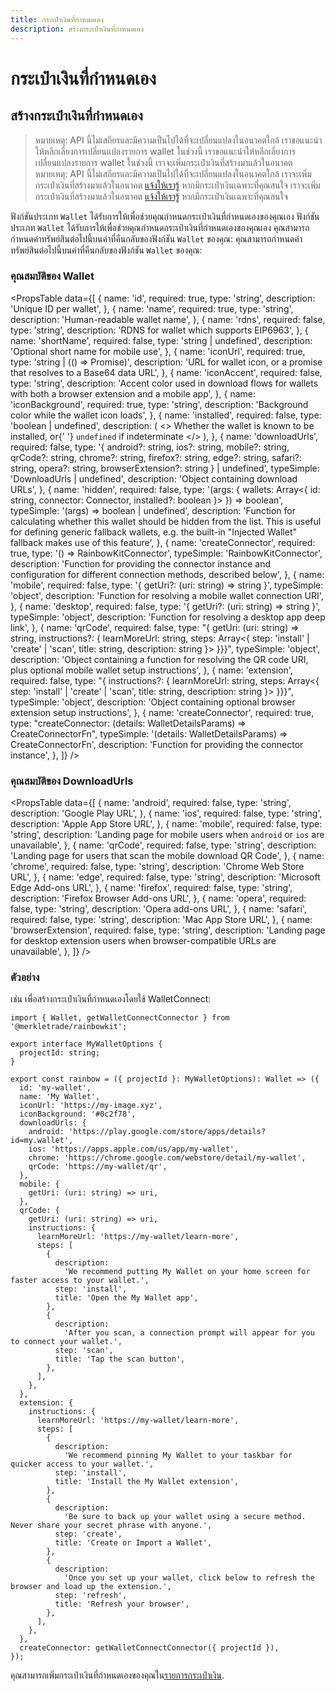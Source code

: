 ```yaml
---
title: กระเป๋าเงินที่กำหนดเอง
description: สร้างกระเป๋าเงินที่กำหนดเอง
---
```


# กระเป๋าเงินที่กำหนดเอง

## สร้างกระเป๋าเงินที่กำหนดเอง

> หมายเหตุ: API นี้ไม่เสถียรและมีความเป็นไปได้ที่จะเปลี่ยนแปลงในอนาคตใกล้ เราขอแนะนำให้หลีกเลี่ยงการเปลี่ยนแปลงรายการ wallet ในช่วงนี้ เราขอแนะนำให้หลีกเลี่ยงการเปลี่ยนแปลงรายการ wallet ในช่วงนี้ เราจะเพิ่มกระเป๋าเงินที่สร้างมาแล้วในอนาคต หมายเหตุ: API นี้ไม่เสถียรและมีความเป็นไปได้ที่จะเปลี่ยนแปลงในอนาคตใกล้ เราจะเพิ่มกระเป๋าเงินที่สร้างมาแล้วในอนาคต [แจ้งให้เรารู้](https://github.com/merkletrade/rainbowkit/issues) หากมีกระเป๋าเงินเฉพาะที่คุณสนใจ เราจะเพิ่มกระเป๋าเงินที่สร้างมาแล้วในอนาคต [แจ้งให้เรารู้](https://github.com/merkletrade/rainbowkit/issues) หากมีกระเป๋าเงินเฉพาะที่คุณสนใจ

ฟังก์ชันประเภท `Wallet` ได้รับการให้เพื่อช่วยคุณกำหนดกระเป๋าเงินที่กำหนดเองของคุณเอง ฟังก์ชันประเภท `Wallet` ได้รับการให้เพื่อช่วยคุณกำหนดกระเป๋าเงินที่กำหนดเองของคุณเอง คุณสามารถกำหนดค่าทรัพย์สินต่อไปนี้บนค่าที่คืนกลับของฟังก์ชัน `Wallet` ของคุณ: คุณสามารถกำหนดค่าทรัพย์สินต่อไปนี้บนค่าที่คืนกลับของฟังก์ชัน `Wallet` ของคุณ:

### คุณสมบัติของ Wallet

<PropsTable
  data={[
    {
      name: 'id',
      required: true,
      type: 'string',
      description: 'Unique ID per wallet',
    },
    {
      name: 'name',
      required: true,
      type: 'string',
      description: 'Human-readable wallet name',
    },
    {
      name: 'rdns',
      required: false,
      type: 'string',
      description: 'RDNS for wallet which supports EIP6963',
    },
    {
      name: 'shortName',
      required: false,
      type: 'string | undefined',
      description: 'Optional short name for mobile use',
    },
    {
      name: 'iconUrl',
      required: true,
      type: 'string | (() => Promise<string>)',
      description:
        'URL for wallet icon, or a promise that resolves to a Base64 data URL',
    },
    {
      name: 'iconAccent',
      required: false,
      type: 'string',
      description:
        'Accent color used in download flows for wallets with both a browser extension and a mobile app',
    },
    {
      name: 'iconBackground',
      required: true,
      type: 'string',
      description: 'Background color while the wallet icon loads',
    },
    {
      name: 'installed',
      required: false,
      type: 'boolean | undefined',
      description: (
        <>
          Whether the wallet is known to be installed, or{' '}
          <code>undefined</code> if indeterminate
        </>
      ),
    },
    {
      name: 'downloadUrls',
      required: false,
      type: '{ android?: string, ios?: string, mobile?: string, qrCode?: string, chrome?: string, firefox?: string, edge?: string, safari?: string, opera?: string, browserExtension?: string } | undefined',
      typeSimple: 'DownloadUrls | undefined',
      description: 'Object containing download URLs',
    },
    {
      name: 'hidden',
      required: false,
      type: '(args: { wallets: Array<{ id: string, connector: Connector, installed?: boolean }> }) => boolean',
      typeSimple: '(args) => boolean | undefined',
      description:
        'Function for calculating whether this wallet should be hidden from the list. This is useful for defining generic fallback wallets, e.g. the built-in "Injected Wallet" fallback makes use of this feature',
    },
    {
      name: 'createConnector',
      required: true,
      type: '() => RainbowKitConnector',
      typeSimple: 'RainbowKitConnector',
      description:
        'Function for providing the connector instance and configuration for different connection methods, described below',
    },
    {
      name: 'mobile',
      required: false,
      type: '{ getUri?: (uri: string) => string }',
      typeSimple: 'object',
      description:
        'Function for resolving a mobile wallet connection URI',
    },
    {
      name: 'desktop',
      required: false,
      type: '{ getUri?: (uri: string) => string }',
      typeSimple: 'object',
      description: 'Function for resolving a desktop app deep link',
    },
    {
      name: 'qrCode',
      required: false,
      type: "{ getUri: (uri: string) => string, instructions?: { learnMoreUrl: string, steps: Array<{ step: 'install' | 'create' | 'scan', title: string, description: string }> }}}",
      typeSimple: 'object',
      description:
        'Object containing a function for resolving the QR code URI, plus optional mobile wallet setup instructions',
    },
    {
      name: 'extension',
      required: false,
      type: "{ instructions?: { learnMoreUrl: string, steps: Array<{ step: 'install' | 'create' | 'scan', title: string, description: string }> }}}",
      typeSimple: 'object',
      description:
        'Object containing optional browser extension setup instructions',
    },
    {
      name: 'createConnector',
      required: true,
      type: "createConnector: (details: WalletDetailsParams) => CreateConnectorFn",
      typeSimple: '(details: WalletDetailsParams) => CreateConnectorFn',
      description: 'Function for providing the connector instance',
    },
  ]}
/>

### คุณสมบัติของ DownloadUrls

<PropsTable
  data={[
    {
      name: 'android',
      required: false,
      type: 'string',
      description: 'Google Play URL',
    },
    {
      name: 'ios',
      required: false,
      type: 'string',
      description: 'Apple App Store URL',
    },
    {
      name: 'mobile',
      required: false,
      type: 'string',
      description:
        'Landing page for mobile users when `android` or `ios` are unavailable',
    },
    {
      name: 'qrCode',
      required: false,
      type: 'string',
      description:
        'Landing page for users that scan the mobile download QR Code',
    },
    {
      name: 'chrome',
      required: false,
      type: 'string',
      description: 'Chrome Web Store URL',
    },
    {
      name: 'edge',
      required: false,
      type: 'string',
      description: 'Microsoft Edge Add-ons URL',
    },
    {
      name: 'firefox',
      required: false,
      type: 'string',
      description: 'Firefox Browser Add-ons URL',
    },
    {
      name: 'opera',
      required: false,
      type: 'string',
      description: 'Opera add-ons URL',
    },
    {
      name: 'safari',
      required: false,
      type: 'string',
      description: 'Mac App Store URL',
    },
    {
      name: 'browserExtension',
      required: false,
      type: 'string',
      description:
        'Landing page for desktop extension users when browser-compatible URLs are unavailable',
    },
  ]}
/>

### ตัวอย่าง

เช่น เพื่อสร้างกระเป๋าเงินที่กำหนดเองโดยใช้ WalletConnect:

```tsx
import { Wallet, getWalletConnectConnector } from '@merkletrade/rainbowkit';

export interface MyWalletOptions {
  projectId: string;
}

export const rainbow = ({ projectId }: MyWalletOptions): Wallet => ({
  id: 'my-wallet',
  name: 'My Wallet',
  iconUrl: 'https://my-image.xyz',
  iconBackground: '#0c2f78',
  downloadUrls: {
    android: 'https://play.google.com/store/apps/details?id=my.wallet',
    ios: 'https://apps.apple.com/us/app/my-wallet',
    chrome: 'https://chrome.google.com/webstore/detail/my-wallet',
    qrCode: 'https://my-wallet/qr',
  },
  mobile: {
    getUri: (uri: string) => uri,
  },
  qrCode: {
    getUri: (uri: string) => uri,
    instructions: {
      learnMoreUrl: 'https://my-wallet/learn-more',
      steps: [
        {
          description:
            'We recommend putting My Wallet on your home screen for faster access to your wallet.',
          step: 'install',
          title: 'Open the My Wallet app',
        },
        {
          description:
            'After you scan, a connection prompt will appear for you to connect your wallet.',
          step: 'scan',
          title: 'Tap the scan button',
        },
      ],
    },
  },
  extension: {
    instructions: {
      learnMoreUrl: 'https://my-wallet/learn-more',
      steps: [
        {
          description:
            'We recommend pinning My Wallet to your taskbar for quicker access to your wallet.',
          step: 'install',
          title: 'Install the My Wallet extension',
        },
        {
          description:
            'Be sure to back up your wallet using a secure method. Never share your secret phrase with anyone.',
          step: 'create',
          title: 'Create or Import a Wallet',
        },
        {
          description:
            'Once you set up your wallet, click below to refresh the browser and load up the extension.',
          step: 'refresh',
          title: 'Refresh your browser',
        },
      ],
    },
  },
  createConnector: getWalletConnectConnector({ projectId }),
});
```

คุณสามารถเพิ่มกระเป๋าเงินที่กำหนดเองของคุณใน[รายการกระเป๋าเงิน](/docs/custom-wallet-list).

